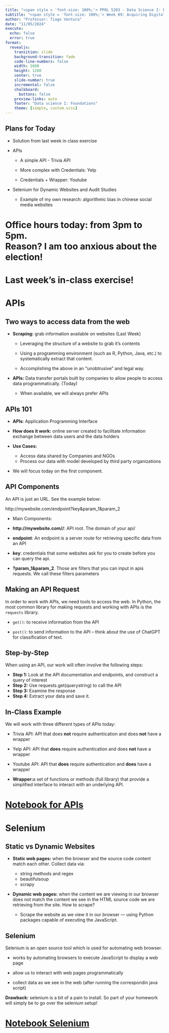 ```yaml
---
title: "<span style = 'font-size: 100%;'> PPOL 5203 - Data Science I: Foundations </span>"
subtitle: "<span style = 'font-size: 100%;'> Week 09: Acquiring Digital Data: APIs and Selenium </span>"
author: "Professor: Tiago Ventura"
date: "11/05/2024"
execute: 
  echo: false
  error: true
format:
  revealjs: 
    transition: slide
    background-transition: fade
    code-line-numbers: false
    width: 1600
    height: 1200
    center: true
    slide-number: true
    incremental: false
    chalkboard: 
      buttons: false
    preview-links: auto
    footer: "Data science I: Foundations"
    theme: [simple, custom.scss]
---
```


## Plans for Today

-   Solution from last week in class exercise

-   APIs

    -   A simple API - Trivia API

    -   More complex with Credentials: Yelp

    -   Credentials + Wrapper: Youtube

-   Selenium for Dynamic Websites and Audit Studies

    -   Example of my own research: algorithmic bias in chinese social media websites

# Office hours today: from 3pm to 5pm. <br> Reason? I am too anxious about the election!

# Last week's in-class exercise!

# APIs

## Two ways to access data from the web

-   **Scraping:** grab information available on websites (Last Week)

    -   Leveraging the structure of a website to grab it's contents

    -   Using a programming environment (such as R, Python, Java, etc.) to systematically extract that content.

    -   Accomplishing the above in an "unobtrusive" and legal way.

-   **APIs:** Data transfer portals built by companies to allow people to access data programmatically. (Today)

    -   When available, we will always prefer APIs

## APIs 101

-   **APIs**: Application Programming Interface

-   **How does it work:** online server created to facilitate information exchange between data users and the data holders

-   **Use Cases:**

    -   Access data shared by Companies and NGOs
    -   Process our data with model developed by third party organizations

-   We will focus today on the first component.

## API Components

An API is just an URL. See the example below:

http://mywebsite.com/endpoint?key&param_1&param_2

-   Main Components:

-   **http://mywebsite.com//**: API root. The domain of your api/

-   **endpoint**: An endpoint is a server route for retrieving specific data from an API

-   **key**: credentials that some websites ask for you to create before you can query the api.

-   **?param_1&param_2**. Those are filters that you can input in apis requests. We call these filters parameters

## Making an API Request

In order to work with APIs, we need tools to access the web. In Python, the most common library for making requests and working with APIs is the `requests` library.

-   `get()`: to receive information from the API

-   `post()`: to send information to the API -- think about the use of ChatGPT for classification of text.

## Step-by-Step

When using an API, our work will often involve the following steps:

-   **Step 1:** Look at the API documentation and endpoints, and construct a query of interest
-   **Step 2:** Use requests.get(querystring) to call the API
-   **Step 3:** Examine the response
-   **Step 4:** Extract your data and save it.

## In-Class Example

We will work with three different types of APIs today:

-   Trivia API: API that does **not** require authentication and does **not** have a wrapper

-   Yelp API: API that **does** require authentication and does **not** have a wrapper

-   Youtube API: API that **does** require authentication and **does** have a wrapper

-   **Wrapper:**a set of functions or methods (full library) that provide a simplified interface to interact with an underlying API.

# [Notebook for APIs](/lecture_notes/week-09/_week-08_selenium.html)

# Selenium

## Static vs Dynamic Websites

-   **Static web pages:** when the browser and the source code content match each other. Collect data via:

    -   string methods and regex
    -   beautifulsoup
    -   scrapy

-   **Dynamic web pages:** when the content we are viewing in our browser does not match the content we see in the HTML source code we are retrieving from the site. How to scrape?

    -   Scrape the website as we view it in our browser --- using Python packages capable of executing the JavaScript.

## Selenium

Selenium is an open source tool which is used for automating web browser.

-   works by automating browsers to execute JavaScript to display a web page

-   allow us to interact with web pages programmatically

-   collect data as we see in the web (after running the correspondin java script)

**Drawback:** selenium is a bit of a pain to install. So part of your homework will simply be to go over the selenium setup!

# [Notebook Selenium](/lecture_notes/week-09/_week-08_selenium.html)
